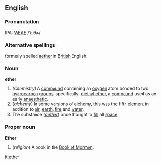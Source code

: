==English==

===Pronunciation===
IPA: [[WEAE]] /ˈiː.θɚ/

===Alternative spellings===
formerly spelled [[aether]] in [[British]] English.

===Noun===
'''ether'''
{{wikipedia}}
#''(Chemistry)'' A [[compound]] containing an [[oxygen]] atom bonded to two [[hydrocarbon]] [[group]]s; specifically: [[diethyl ether]], a [[compound]] used as an early [[anaesthetic]].
#(''alchemy'') In some versions of alchemy, this was the fifth element in addition to [[air]], [[earth]], [[fire]] and [[water]].
#The substance (''[[aether]]'') once thought to [[fill]] all [[space]]
===Proper noun===
'''Ether'''
#(''religion'') A book in the [[Book of Mormon]].

[[it:ether]]